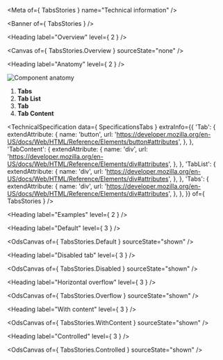 
<Meta of={ TabsStories } name="Technical information" />

<Banner of={ TabsStories } />

<Heading label="Overview" level={ 2 } />

<Canvas of={ TabsStories.Overview } sourceState="none" />

<Heading label="Anatomy" level={ 2 } />

![Component anatomy](components/tabs/anatomy-tech.png "Component anatomy")

1. **Tabs**
2. **Tab List**
3. **Tab**
4. **Tab Content**

<TechnicalSpecification
  data={ SpecificationsTabs }
  extraInfo={{
    'Tab': {
      extendAttribute: {
        name: 'button',
        url: 'https://developer.mozilla.org/en-US/docs/Web/HTML/Reference/Elements/button#attributes',
      },
    },
    'TabContent': {
      extendAttribute: {
        name: 'div',
        url: 'https://developer.mozilla.org/en-US/docs/Web/HTML/Reference/Elements/div#attributes',
      },
    },
    'TabList': {
      extendAttribute: {
        name: 'div',
        url: 'https://developer.mozilla.org/en-US/docs/Web/HTML/Reference/Elements/div#attributes',
      },
    },
    'Tabs': {
      extendAttribute: {
        name: 'div',
        url: 'https://developer.mozilla.org/en-US/docs/Web/HTML/Reference/Elements/div#attributes',
      },
    },
  }}
  of={ TabsStories } />

<Heading label="Examples" level={ 2 } />

<Heading label="Default" level={ 3 } />

<OdsCanvas of={ TabsStories.Default } sourceState="shown" />

<Heading label="Disabled tab" level={ 3 } />

<OdsCanvas of={ TabsStories.Disabled } sourceState="shown" />

<Heading label="Horizontal overflow" level={ 3 } />

<OdsCanvas of={ TabsStories.Overflow } sourceState="shown" />

<Heading label="With content" level={ 3 } />

<OdsCanvas of={ TabsStories.WithContent } sourceState="shown" />

<Heading label="Controlled" level={ 3 } />

<OdsCanvas of={ TabsStories.Controlled } sourceState="shown" />
